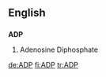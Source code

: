 ==English==
==={{initialism}}===
'''ADP'''

#Adenosine Diphosphate

[[de:ADP]]
[[fi:ADP]]
[[tr:ADP]]